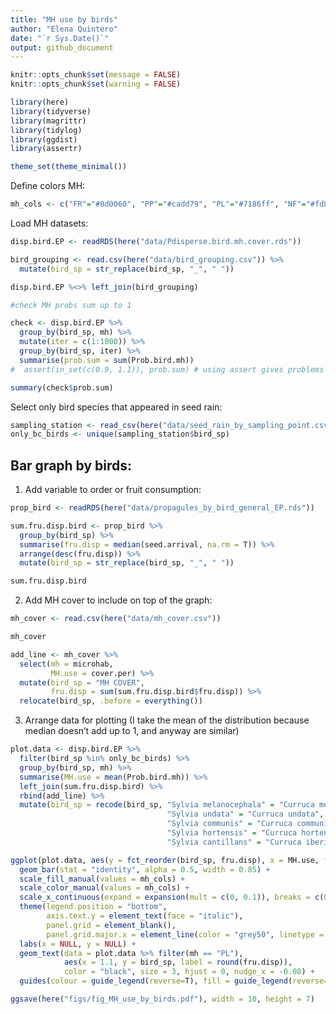 ```yaml
---
title: "MH use by birds"
author: "Elena Quintero"
date: "`r Sys.Date()`"
output: github_document
---
```


```r
knitr::opts_chunk$set(message = FALSE)
knitr::opts_chunk$set(warning = FALSE)
```

```r
library(here)
library(tidyverse)
library(magrittr)
library(tidylog)
library(ggdist)
library(assertr)

theme_set(theme_minimal())
```

Define colors MH:
```r
mh_cols <- c("FR"="#8d0060", "PP"="#cadd79", "PL"="#7186ff", "NF"="#fd863e", "OA"="#843600")
```

Load MH datasets:
```r
disp.bird.EP <- readRDS(here("data/Pdisperse.bird.mh.cover.rds"))
```

```r
bird_grouping <- read.csv(here("data/bird_grouping.csv")) %>%
  mutate(bird_sp = str_replace(bird_sp, "_", " "))

disp.bird.EP %<>% left_join(bird_grouping)
```

```r
#check MH probs sum up to 1

check <- disp.bird.EP %>%
  group_by(bird_sp, mh) %>%
  mutate(iter = c(1:1000)) %>%
  group_by(bird_sp, iter) %>%
  summarise(prob.sum = sum(Prob.bird.mh))
#  assert(in_set(c(0.9, 1.1)), prob.sum) # using assert gives problems

summary(check$prob.sum)
```

Select only bird species that appeared in seed rain:
```r
sampling_station <- read_csv(here("data/seed_rain_by_sampling_point.csv"))
only_bc_birds <- unique(sampling_station$bird_sp)
```


## Bar graph by birds:

1. Add variable to order or fruit consumption:
```r
prop_bird <- readRDS(here("data/propagules_by_bird_general_EP.rds"))

sum.fru.disp.bird <- prop_bird %>% 
  group_by(bird_sp) %>%
  summarise(fru.disp = median(seed.arrival, na.rm = T)) %>%
  arrange(desc(fru.disp)) %>%
  mutate(bird_sp = str_replace(bird_sp, "_", " "))

sum.fru.disp.bird
```

2. Add MH cover to include on top of the graph:
```r
mh_cover <- read.csv(here("data/mh_cover.csv"))

mh_cover

add_line <- mh_cover %>%
  select(mh = microhab,
         MH.use = cover.per) %>%
  mutate(bird_sp = "MH COVER",
         fru.disp = sum(sum.fru.disp.bird$fru.disp)) %>%
  relocate(bird_sp, .before = everything())
```

3. Arrange data for plotting (I take the mean of the distribution because median doesn't add up to 1, and anyway are similar)
```r
plot.data <- disp.bird.EP %>% 
  filter(bird_sp %in% only_bc_birds) %>% 
  group_by(bird_sp, mh) %>%
  summarise(MH.use = mean(Prob.bird.mh)) %>%
  left_join(sum.fru.disp.bird) %>%
  rbind(add_line) %>%
  mutate(bird_sp = recode(bird_sp, "Sylvia melanocephala" = "Curruca melanocephala",
                                   "Sylvia undata" = "Curruca undata",
                                   "Sylvia communis" = "Curruca communis",
                                   "Sylvia hortensis" = "Curruca hortensis",
                                   "Sylvia cantillans" = "Curruca iberiae"))
```


```r
ggplot(plot.data, aes(y = fct_reorder(bird_sp, fru.disp), x = MH.use, fill = mh, color = mh)) + 
  geom_bar(stat = "identity", alpha = 0.5, width = 0.85) +
  scale_fill_manual(values = mh_cols) + 
  scale_color_manual(values = mh_cols) + 
  scale_x_continuous(expand = expansion(mult = c(0, 0.1)), breaks = c(0, 0.25, 0.5, 0.75, 1)) +
  theme(legend.position = "bottom",
        axis.text.y = element_text(face = "italic"),
        panel.grid = element_blank(),
        panel.grid.major.x = element_line(color = "grey50", linetype = "dotted" )) +
  labs(x = NULL, y = NULL) +
  geom_text(data = plot.data %>% filter(mh == "PL"), 
            aes(x = 1.1, y = bird_sp, label = round(fru.disp)), 
            color = "black", size = 3, hjust = 0, nudge_x = -0.08) +
  guides(colour = guide_legend(reverse=T), fill = guide_legend(reverse=T))
```


```r
ggsave(here("figs/fig_MH_use_by_birds.pdf"), width = 10, height = 7)
```

